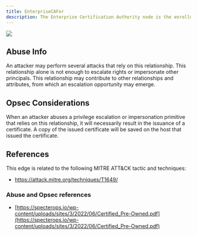 ---
title: EnterpriseCAFor
description: The Enterprise Certification Authority node is the enrollment service LDAP object for the target Root Certification Authority node.
---

<Frame>
  <img src="/hc/images/image-2-1.png"/>
</Frame>

## Abuse Info

An attacker may perform several attacks that rely on this relationship. This relationship alone is not enough to escalate rights or impersonate other principals. This relationship may contribute to other relationships and attributes, from which an escalation opportunity may emerge.

## Opsec Considerations

When an attacker abuses a privilege escalation or impersonation primitive that relies on this relationship, it will necessarily result in the issuance of a certificate. A copy of the issued certificate will be saved on the host that issued the certificate.

## References

This edge is related to the following MITRE ATT&CK tactic and techniques:

* https://attack.mitre.org/techniques/T1649/

### Abuse and Opsec references

* [https://specterops.io/wp-content/uploads/sites/3/2022/06/Certified_Pre-Owned.pdf](https://specterops.io/wp-content/uploads/sites/3/2022/06/Certified_Pre-Owned.pdf)
